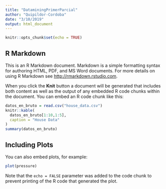 ```yaml
---
title: "DataminingPrimerParcial"
author: "Quipildor-Cordoba"
date: "3/10/2019"
output: html_document
---
```


```r
knitr::opts_chunk$set(echo = TRUE)
```

## R Markdown

This is an R Markdown document. Markdown is a simple formatting syntax for authoring HTML, PDF, and MS Word documents. For more details on using R Markdown see <http://rmarkdown.rstudio.com>.

When you click the **Knit** button a document will be generated that includes both content as well as the output of any embedded R code chunks within the document. You can embed an R code chunk like this:

```r
datos_en_bruto = read.csv("house_data.csv")
knitr::kable(
  datos_en_bruto[1:10,1:5],
  caption = "House Data"
)
summary(datos_en_bruto)
```

## Including Plots

You can also embed plots, for example:

```r
plot(pressure)
```

Note that the `echo = FALSE` parameter was added to the code chunk to prevent printing of the R code that generated the plot.
